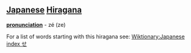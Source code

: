 == [[Japanese]] [[Hiragana]] ==
'''[[pronunciation]]''' - zé (ze)

For a list of words starting with this hiragana see: [[Wiktionary:Japanese index せ]]